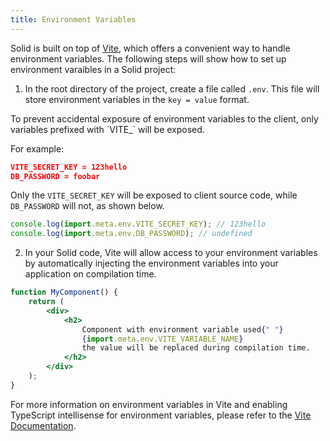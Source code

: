 ```yaml
---
title: Environment Variables
---
```


Solid is built on top of [Vite](https://vitejs.dev/), which offers a convenient way to handle environment variables.
The following steps will show how to set up environment varaibles in a Solid project:

1. In the root directory of the project, create a file called `.env`.
   This file will store environment variables in the `key = value` format.

<Callout>
To prevent accidental exposure of environment variables to the client, only variables prefixed with `VITE_` will be exposed.

For example:

```json
VITE_SECRET_KEY = 123hello
DB_PASSWORD = foobar
```

Only the `VITE_SECRET_KEY` will be exposed to client source code, while `DB_PASSWORD` will not, as shown below.

```jsx
console.log(import.meta.env.VITE_SECRET_KEY); // 123hello
console.log(import.meta.env.DB_PASSWORD); // undefined
```

</Callout>
    
2. In your Solid code, Vite will allow access to your environment variables by automatically injecting the environment variables into your application on compilation time.

```jsx
function MyComponent() {
	return (
		<div>
			<h2>
				Component with environment variable used{" "}
				{import.meta.env.VITE_VARIABLE_NAME}
				the value will be replaced during compilation time.
			</h2>
		</div>
	);
}
```

For more information on environment variables in Vite and enabling TypeScript intellisense for environment variables, please refer to the [Vite Documentation](https://vitejs.dev/guide/env-and-mode.html#env-files).

